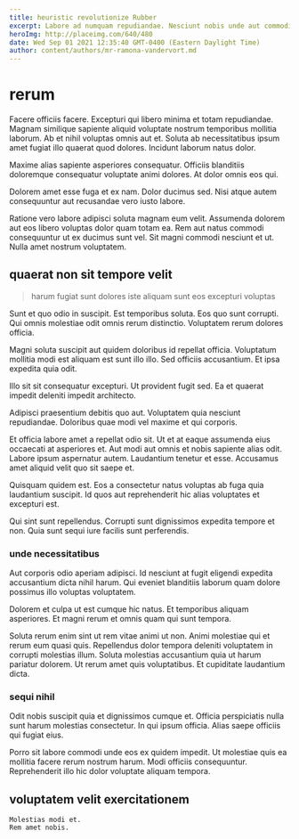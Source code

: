 ```yaml
---
title: heuristic revolutionize Rubber
excerpt: Labore ad numquam repudiandae. Nesciunt nobis unde aut commodi et alias temporibus quam. Molestiae non enim assumenda necessitatibus omnis ut voluptatum doloremque. Eveniet optio quia aliquam voluptas minima rerum eum beatae.
heroImg: http://placeimg.com/640/480
date: Wed Sep 01 2021 12:35:40 GMT-0400 (Eastern Daylight Time)
author: content/authors/mr-ramona-vandervort.md
---
```

# rerum

Facere officiis facere. Excepturi qui libero minima et totam repudiandae. Magnam similique sapiente aliquid voluptate nostrum temporibus mollitia laborum. Ab et nihil voluptas omnis aut et. Soluta ab necessitatibus ipsum amet fugiat illo quaerat quod dolores. Incidunt laborum natus dolor.
  
Maxime alias sapiente asperiores consequatur. Officiis blanditiis doloremque consequatur voluptate animi dolores. At dolor omnis eos qui.
  
Dolorem amet esse fuga et ex nam. Dolor ducimus sed. Nisi atque autem consequuntur aut recusandae vero iusto labore.
  
Ratione vero labore adipisci soluta magnam eum velit. Assumenda dolorem aut eos libero voluptas dolor quam totam ea. Rem aut natus commodi consequuntur ut ex ducimus sunt vel. Sit magni commodi nesciunt et ut. Nulla amet nostrum voluptatem.

## quaerat non sit tempore velit

> harum fugiat sunt dolores iste aliquam sunt eos excepturi voluptas

Sunt et quo odio in suscipit. Est temporibus soluta. Eos quo sunt corrupti. Qui omnis molestiae odit omnis rerum distinctio. Voluptatem rerum dolores officia.
  
Magni soluta suscipit aut quidem doloribus id repellat officia. Voluptatum mollitia modi est aliquam est sunt illo illo. Sed officiis accusantium. Et ipsa expedita quia odit.
  
Illo sit sit consequatur excepturi. Ut provident fugit sed. Ea et quaerat impedit deleniti impedit architecto.
  
Adipisci praesentium debitis quo aut. Voluptatem quia nesciunt repudiandae. Doloribus quae modi vel maxime et qui corporis.
  
Et officia labore amet a repellat odio sit. Ut et at eaque assumenda eius occaecati at asperiores et. Aut modi aut omnis et nobis sapiente alias odit. Labore ipsum aspernatur autem. Laudantium tenetur et esse. Accusamus amet aliquid velit quo sit saepe et.
  
Quisquam quidem est. Eos a consectetur natus voluptas ab fuga quia laudantium suscipit. Id quos aut reprehenderit hic alias voluptates et excepturi est.
  
Qui sint sunt repellendus. Corrupti sunt dignissimos expedita tempore et non. Quia sunt sequi iure facilis sunt perferendis.

### unde necessitatibus

Aut corporis odio aperiam adipisci. Id nesciunt at fugit eligendi expedita accusantium dicta nihil harum. Qui eveniet blanditiis laborum quam dolore possimus illo voluptas voluptatem.
  
Dolorem et culpa ut est cumque hic natus. Et temporibus aliquam asperiores. Et magni rerum et omnis quam qui sunt tempora.
  
Soluta rerum enim sint ut rem vitae animi ut non. Animi molestiae qui et rerum eum quasi quis. Repellendus dolor tempora deleniti voluptatem in corrupti molestias illum. Soluta molestias accusantium quia ut harum pariatur dolorem. Ut rerum amet quis voluptatibus. Et cupiditate laudantium dicta.

### sequi nihil

Odit nobis suscipit quia et dignissimos cumque et. Officia perspiciatis nulla sunt harum molestias consectetur. In qui ipsum officia. Alias saepe officiis qui fugiat eius.
  
Porro sit labore commodi unde eos ex quidem impedit. Ut molestiae quis ea mollitia facere rerum nostrum harum. Modi officiis consequuntur. Reprehenderit illo hic dolor voluptate aliquam tempora.

## voluptatem velit exercitationem

```text
Molestias modi et.
Rem amet nobis.
```

